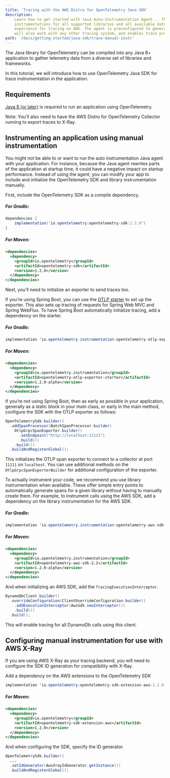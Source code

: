 ```yaml
---
title: 'Tracing with the AWS Distro for OpenTelemetry Java SDK'
description:
    Learn how to get started with Java Auto-Instrumentation Agent... This package includes the instrumentation agent,
    instrumentations for all supported libraries and all available data exporters, providing a complete out of the box
    experience for tracing on AWS. The agent is preconfigured to generate trace IDs compatible with AWS X-Ray, which
    will also work with any other tracing system, and enables trace propagation using W3C Trace Context, B3, and X-Ray.
path: '/docs/getting-started/java-sdk/trace-manual-instr'
---
```



The Java library for OpenTelemetry can be compiled into any Java 8+ application to gather telemetry data from a diverse
set of libraries and frameworks.

In this tutorial, we will introduce how to use OpenTelemetry Java SDK for trace instrumentation in the application.

<SectionSeparator />

## Requirements

[Java 8 (or later)](https://adoptopenjdk.net/) is required to run an application using OpenTelemetry.

Note: You’ll also need to have the AWS Distro for OpenTelemetry Collector running to export traces to X-Ray.

<SectionSeparator />

## Instrumenting an application using manual instrumentation

You might not be able to or want to run the auto instrumentation Java agent with your application. For instance, because the Java agent
rewrites parts of the application at startup time, it could have a negative impact on startup performance. Instead of
using the agent, you can modify your app to include and initialize the OpenTelemetry SDK and library instrumentation manually.

First, include the OpenTelemetry SDK as a compile dependency.

##### For Gradle:
```java lineNumbers=true
dependencies {
    implementation('io.opentelemetry:opentelemetry-sdk:1.2.0')
}
```

##### For Maven:
```xml lineNumbers=true
<dependencies>
  <dependency>
    <groupId>io.opentelemetry</groupId>
    <artifactId>opentelemetry-sdk</artifactId>
    <version>1.2.0</version>
  </dependency>
</dependencies>
```

Next, you’ll need to initialize an exporter to send traces too.

If you’re using Spring Boot, you can use the
[OTLP starter](https://github.com/open-telemetry/opentelemetry-java-instrumentation/tree/master/instrumentation/spring/starters/otlp-exporter-starter)
to set up the exporter. This also sets up tracing of requests for Spring Web MVC and Spring WebFlux. To have Spring Boot
automatically initialize tracing, add a dependency on the starter.

##### For Gradle:
```java
implementation 'io.opentelemetry.instrumentation:opentelemetry-otlp-exporter-starter:1.2.0-alpha'
```

##### For Maven:
```xml lineNumbers=true
<dependencies>
  <dependency>
    <groupId>io.opentelemetry.instrumentation</groupId>
    <artifactId>opentelemetry-otlp-exporter-starter</artifactId>
    <version>1.2.0-alpha</version>
  </dependency>
</dependencies>
```

If you’re not using Spring Boot, then as early as possible in your application, generally as a static block in your
main class, or early in the main method, configure the SDK with the OTLP exporter as follows:

```java lineNumbers=true
OpenTelemetrySdk.builder()
  .addSpanProcessor(BatchSpanProcessor.builder(
    OtlpGrpcSpanExporter.builder()
      .setEndpoint("http://localhost:11111")
      .build())
    .build())
  .buildAndRegisterGlobal();
```

This initializes the OTLP span exporter to connect to a collector at port `11111` on `localhost`. You can use additional
methods on the `OtlpGrpcSpanExporterBuilder` for additional configuration of the exporter.

To actually instrument your code, we recommend you use library instrumentation when available. These offer simple entry points
to automatically generate spans for a given library without having to manually create them. For example, to instrument calls using
the AWS SDK, add a dependency on the library instrumentation for the AWS SDK.

##### For Gradle:
```java
implementation 'io.opentelemetry.instrumentation:opentelemetry-aws-sdk-2.2:1.2.0-alpha'
```

##### For Maven:
```xml lineNumbers=true
<dependencies>
  <dependency>
    <groupId>io.opentelemetry.instrumentation</groupId>
    <artifactId>opentelemetry-aws-sdk-2.2</artifactId>
    <version>1.2.0-alpha</version>
  </dependency>
</dependencies>
```

And when initializing an AWS SDK, add the `TracingExecutionInterceptor`.

```java lineNumbers=true
DynamoDbClient.builder()
  .overrideConfiguration(ClientOverrideConfiguration.builder()
    .addExecutionInterceptor(AwsSdk.newInterceptor())
    .build())
  .build();
```

This will enable tracing for all DynamoDb calls using this client.

<SectionSeparator />

## Configuring manual instrumentation for use with AWS X-Ray

If you are using AWS X-Ray as your tracing backend, you will need to configure the SDK ID generation for compatibility
with X-Ray.

Add a dependency on the AWS extensions to the OpenTelemetry SDK


```java
implementation 'io.opentelemetry:opentelemetry-sdk-extension-aws:1.2.0'
```

##### For Maven:
```xml lineNumbers=true
<dependencies>
  <dependency>
    <groupId>io.opentelemetry</groupId>
    <artifactId>opentelemetry-sdk-extension-aws</artifactId>
    <version>1.2.0</version>
  </dependency>
</dependencies>
```

And when configuring the SDK, specify the ID generator.

```java lineNumbers=true
OpenTelemetrySdk.builder()
  ...
  .setIdGenerator(AwsXrayIdGenerator.getInstance())
  .buildAndRegisterGlobal();
```